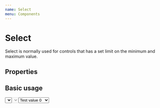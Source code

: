 ```yaml
---
name: Select
menu: Components
---
```



# Select

Select is normally used for controls that has a set limit on the minimum and maximum value.

## Properties

<Props of={Select} />

## Basic usage
<Playground>
  <ThemeProvider>
    <Select value="Chocolates" width={150} />
    <Select value="Chocolates" width={150} disabled />
    <Select value={0}>
      <Option value={0} key={0}>Test value 0</Option>
      <Option value={1} key={1}>Test value 1</Option>
      <Option value={2} key={2}>Test value 2</Option>
      <Option value={3} key={3}>Test value 3</Option>
      <Option value={4} key={4}>Test value 4</Option>
      <Option value={5} key={5}>Test value 5</Option>
      <Option value={6} key={6}>Test value 6</Option>
      <Option value={7} key={7}>Test value 7</Option>
      <Option value={8} key={8}>Test value 8</Option>
      <Option value={9} key={9}>Test value 9</Option>
      <Option value={10} key={10}>Test value 10</Option>
      <Option value={11} key={11}>Test value 11</Option>
      <Option value={12} key={12}>Test value 12</Option>
      <Option value={13} key={13}>Test value 13</Option>
      <Option value={14} key={14}>Test value 14</Option>
      <Option value={15} key={15}>Test value 15</Option>
      <Option value={16} key={16}>Test value 16</Option>
      <Option value={17} key={17}>Test value 17</Option>
      <Option value={18} key={18}>Test value 18</Option>
      <Option value={19} key={19}>Test value 19</Option>
      <Option value={20} key={20}>Test value 20</Option>
      <Option value={21} key={21}>Test value 21</Option>
      <Option value={22} key={22}>Test value 22</Option>
      <Option value={23} key={23}>Test value 23</Option>
      <Option value={24} key={24}>Test value 24</Option>
      <Option value={25} key={25}>Test value 25</Option>
      <Option value={26} key={26}>Test value 26</Option>
      <Option value={27} key={27}>Test value 27</Option>
      <Option value={28} key={28}>Test value 28</Option>
      <Option value={29} key={29}>Test value 29</Option>
      <Option value={30} key={30}>Test value 30</Option>
      <Option value={31} key={31}>Test value 31</Option>
      <Option value={32} key={32}>Test value 32</Option>
      <Option value={33} key={33}>Test value 33</Option>
      <Option value={34} key={34}>Test value 34</Option>
      <Option value={35} key={35}>Test value 35</Option>
      <Option value={36} key={36}>Test value 36</Option>
      <Option value={37} key={37}>Test value 37</Option>
      <Option value={38} key={38}>Test value 38</Option>
      <Option value={39} key={39}>Test value 39</Option>
      <Option value={40} key={40}>Test value 40</Option>
      <Option value={41} key={41}>Test value 41</Option>
      <Option value={42} key={42}>Test value 42</Option>
      <Option value={43} key={43}>Test value 43</Option>
      <Option value={44} key={44}>Test value 44</Option>
      <Option value={45} key={45}>Test value 45</Option>
      <Option value={46} key={46}>Test value 46</Option>
      <Option value={47} key={47}>Test value 47</Option>
      <Option value={48} key={48}>Test value 48</Option>
      <Option value={49} key={49}>Test value 49</Option>
    </Select>
  </ThemeProvider>
</Playground>




